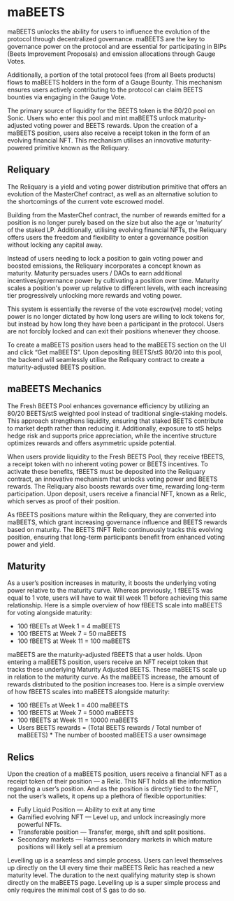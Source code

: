 # maBEETS
maBEETS unlocks the ability for users to influence the evolution of the protocol through decentralized governance. maBEETS are the key to governance power on the protocol and are essential for participating in BIPs (Beets Improvement Proposals) and emission allocations through Gauge Votes.

Additionally, a portion of the total protocol fees (from all Beets products) flows to maBEETS holders in the form of a Gauge Bounty. This mechanism ensures users actively contributing to the protocol can claim BEETS bounties via engaging in the Gauge Vote.

The primary source of liquidity for the BEETS token is the 80/20 pool on Sonic. Users who enter this pool and mint maBEETS unlock maturity-adjusted voting power and BEETS rewards. Upon the creation of a maBEETS position, users also receive a receipt token in the form of an evolving financial NFT. This mechanism utilises an innovative maturity-powered primitive known as the Reliquary.

## Reliquary

The Reliquary is a yield and voting power distribution primitive that offers an evolution of the MasterChef contract, as well as an alternative solution to the shortcomings of the current vote escrowed model.

Building from the MasterChef contract, the number of rewards emitted for a position is no longer purely based on the size but also the age or ‘maturity’ of the staked LP. Additionally, utilising evolving financial NFTs, the Reliquary offers users the freedom and flexibility to enter a governance position without locking any capital away.

Instead of users needing to lock a position to gain voting power and boosted emissions, the Reliquary incorporates a concept known as maturity. Maturity persuades users / DAOs to earn additional incentives/governance power by cultivating a position over time. Maturity scales a position's power up relative to different levels, with each increasing tier progressively unlocking more rewards and voting power.

This system is essentially the reverse of the vote escrow(ve) model; voting power is no longer dictated by how long users are willing to lock tokens for, but instead by how long they have been a participant in the protocol. Users are not forcibly locked and can exit their positions whenever they choose.

To create a maBEETS position users head to the maBEETS section on the UI and click “Get maBEETS”. Upon depositing BEETS/stS 80/20 into this pool, the backend will seamlessly utilise the Reliquary contract to create a maturity-adjusted BEETS position. 

## maBEETS Mechanics

The Fresh BEETS Pool enhances governance efficiency by utilizing an 80/20 BEETS/stS weighted pool instead of traditional single-staking models. This approach strengthens liquidity, ensuring that staked BEETS contribute to market depth rather than reducing it. Additionally, exposure to stS helps hedge risk and supports price appreciation, while the incentive structure optimizes rewards and offers asymmetric upside potential.

When users provide liquidity to the Fresh BEETS Pool, they receive fBEETS, a receipt token with no inherent voting power or BEETS incentives. To activate these benefits, fBEETS must be deposited into the Reliquary contract, an innovative mechanism that unlocks voting power and BEETS rewards. The Reliquary also boosts rewards over time, rewarding long-term participation. Upon deposit, users receive a financial NFT, known as a Relic, which serves as proof of their position.

As fBEETS positions mature within the Reliquary, they are converted into maBEETS, which grant increasing governance influence and BEETS rewards based on maturity. The BEETS fNFT Relic continuously tracks this evolving position, ensuring that long-term participants benefit from enhanced voting power and yield.

## Maturity 

As a user’s position increases in maturity, it boosts the underlying voting power relative to the maturity curve. Whereas previously, 1 fBEETS was equal to 1 vote, users will have to wait till week 11 before achieving this same relationship. Here is a simple overview of how fBEETS scale into maBEETS for voting alongside maturity:

* 100 fBEETs at Week 1 = 4 maBEETS
* 100 fBEETS at Week 7 = 50 maBEETS
* 100 fBEETS at Week 11 = 100 maBEETS


maBEETS are the maturity-adjusted fBEETS that a user holds. Upon entering a maBEETS position, users receive an NFT receipt token that tracks these underlying Maturity Adjusted BEETS. These maBEETS scale up in relation to the maturity curve. As the maBEETS increase, the amount of rewards distributed to the position increases too. Here is a simple overview of how fBEETS scales into maBEETS alongside maturity:

* 100 fBEETs at Week 1 = 400 maBEETS
* 100 fBEETS at Week 7 = 5000 maBEETS
* 100 fBEETS at Week 11 = 10000 maBEETS
* Users BEETS rewards = (Total BEETS rewards / Total number of maBEETS) * The number of boosted maBEETS a user ownsimage

## Relics 

Upon the creation of a maBEETS position, users receive a financial NFT as a receipt token of their position — a Relic. This NFT holds all the information regarding a user’s position. And as the position is directly tied to the NFT, not the user’s wallets, it opens up a plethora of flexible opportunities:

* Fully Liquid Position — Ability to exit at any time
* Gamified evolving NFT — Level up, and unlock increasingly more powerful NFTs.
* Transferable position — Transfer, merge, shift and split positions.
* Secondary markets — Harness secondary markets in which mature positions will likely sell at a premium

Levelling up is a seamless and simple process. Users can level themselves up directly on the UI every time their maBEETS Relic has reached a new maturity level. The duration to the next qualifying maturity step is shown directly on the maBEETS page. Levelling up is a super simple process and only requires the minimal cost of S gas to do so.
